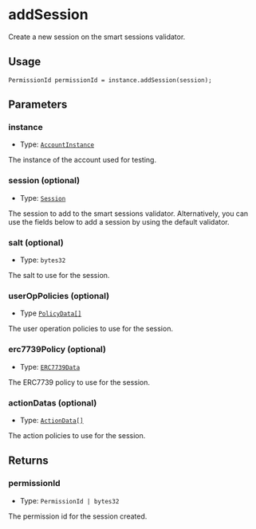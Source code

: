 # addSession

Create a new session on the smart sessions validator.

## Usage

```solidity copy
PermissionId permissionId = instance.addSession(session);
```

## Parameters

### instance

- Type: [`AccountInstance`](/modulekit/glossary/types.mdx#accountinstance)

The instance of the account used for testing.

### session (optional)

- Type: [`Session`](/modulekit/glossary/types.mdx#session)

The session to add to the smart sessions validator. Alternatively, you can use the fields below to add a session by using the default validator.

### salt (optional)

- Type: `bytes32`

The salt to use for the session.

### userOpPolicies (optional)

- Type [`PolicyData[]`](/modulekit/glossary/types.mdx#policydata)

The user operation policies to use for the session.

### erc7739Policy (optional)

- Type: [`ERC7739Data`](/modulekit/glossary/types.mdx#erc7739data)

The ERC7739 policy to use for the session.

### actionDatas (optional)

- Type: [`ActionData[]`](/modulekit/glossary/types.mdx#actiondata)

The action policies to use for the session.

## Returns

### permissionId

- Type: `PermissionId | bytes32`

The permission id for the session created.
